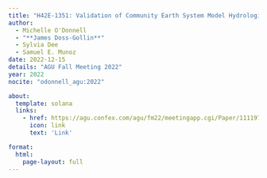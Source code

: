```yaml
---
title: "H42E-1351: Validation of Community Earth System Model Hydrologic Variables Over the Mississippi River System To Understand Long Term Hydrometerologic Changes"
author:
  - Michelle O'Donnell
  - "**James Doss-Gollin**"
  - Sylvia Dee
  - Samuel E. Munoz
date: 2022-12-15
details: "AGU Fall Meeting 2022"
year: 2022
nocite: "odonnell_agu:2022"

about:
  template: solana
  links:
    - href: https://agu.confex.com/agu/fm22/meetingapp.cgi/Paper/1111978
      icon: link
      text: 'Link'

format:
  html:
    page-layout: full
---
```


:::{#bibliography}
:::